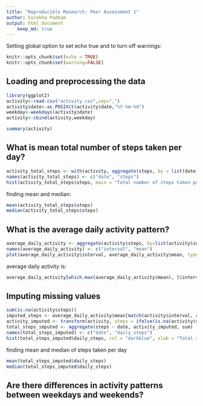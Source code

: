 ```yaml
---
title: "Reproducible Research: Peer Assessment 1"
author: Surekha Padmam
output: html_document
    keep_md: true
---
```




Setting global option to set echo true   and to turn off warnings:

```r
knitr::opts_chunk$set(echo = TRUE)
knitr::opts_chunk$set(warning=FALSE)
```

## Loading and preprocessing the data

```r
library(ggplot2)
activity<-read.csv("activity.csv",sep=",")
activity$date<-as.POSIXct(activity$date,"%Y-%m-%d")
weekday<-weekdays(activity$date)
activity<-cbind(activity,weekday)

summary(activity)
```



## What is mean total number of steps taken per day?
```r
activity_total_steps <- with(activity, aggregate(steps, by = list(date), FUN = sum, na.rm = TRUE))
names(activity_total_steps) <- c("date", "steps")
hist(activity_total_steps$steps, main = "Total number of steps taken per day", xlab = "Total steps taken per day", col = "darkblue", ylim = c(0,20), breaks = seq(0,25000, by=2500))
```
finding mean and median:
```r
mean(activity_total_steps$steps)
median(activity_total_steps$steps)
```


## What is the average daily activity pattern?
```r
average_daily_activity <- aggregate(activity$steps, by=list(activity$interval), FUN=mean, na.rm=TRUE)
names(average_daily_activity) <- c("interval", "mean")
plot(average_daily_activity$interval, average_daily_activity$mean, type = "l", col="darkblue", lwd = 2, xlab="Interval", ylab="Average number of steps", main="Average number of steps per intervals")
```
average daily activity is:
```r
average_daily_activity[which.max(average_daily_activity$mean), ]$interval
```

## Imputing missing values
```r
sum(is.na(activity$steps))
imputed_steps <- average_daily_activity$mean[match(activity$interval, average_daily_activity$interval)
activity_imputed <- transform(activity, steps = ifelse(is.na(activity$steps), yes = imputed_steps, no = activity$steps))
total_steps_imputed <- aggregate(steps ~ date, activity_imputed, sum)
names(total_steps_imputed) <- c("date", "daily_steps")
hist(total_steps_imputed$daily_steps, col = "darkblue", xlab = "Total steps per day", ylim = c(0,30), main = "Total number of steps taken each day", breaks = seq(0,25000,by=2500))
```
finding mean and  median of steps taken per day
```r
mean(total_steps_imputed$daily_steps)
median(total_steps_imputed$daily_steps)
```




## Are there differences in activity patterns between weekdays and weekends?
